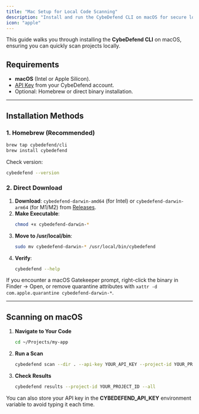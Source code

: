 ```yaml
---
title: "Mac Setup for Local Code Scanning"
description: "Install and run the CybeDefend CLI on macOS for secure local code scanning."
icon: "apple"
---
```


This guide walks you through installing the **CybeDefend CLI** on macOS, ensuring you can quickly scan projects locally.

## Requirements

- **macOS** (Intel or Apple Silicon).  
- [API Key](/alpha/code-scanning/local-code-scanning/introduction-api-key) from your CybeDefend account.  
- Optional: Homebrew or direct binary installation.

---

## Installation Methods

### 1. Homebrew (Recommended)

```bash
brew tap cybedefend/cli
brew install cybedefend
```
Check version:
```bash
cybedefend --version
```

### 2. Direct Download

1. **Download**: `cybedefend-darwin-amd64` (for Intel) or `cybedefend-darwin-arm64` (for M1/M2) from [Releases](https://github.com/CybeDefend/cybedefend-cli/releases).  
2. **Make Executable**:
   ```bash
   chmod +x cybedefend-darwin-*
   ```
3. **Move to /usr/local/bin**:
   ```bash
   sudo mv cybedefend-darwin-* /usr/local/bin/cybedefend
   ```
4. **Verify**:
   ```bash
   cybedefend --help
   ```

<Note>
If you encounter a macOS Gatekeeper prompt, right-click the binary in Finder → Open, or remove quarantine attributes with <code>xattr -d com.apple.quarantine cybedefend-darwin-*</code>.
</Note>

---

## Scanning on macOS

1. **Navigate to Your Code**  
   ```bash
   cd ~/Projects/my-app
   ```
2. **Run a Scan**  
   ```bash
   cybedefend scan --dir . --api-key YOUR_API_KEY --project-id YOUR_PROJECT_ID
   ```
3. **Check Results**  
   ```bash
   cybedefend results --project-id YOUR_PROJECT_ID --all
   ```
   
<Tip>
You can also store your API key in the <strong>CYBEDEFEND_API_KEY</strong> environment variable to avoid typing it each time.
</Tip>